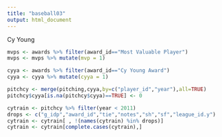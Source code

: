 ```yaml
---
title: "baseball03"
output: html_document
---
```


Cy Young
```r
mvps <- awards %>% filter(award_id=="Most Valuable Player")
mvps <- mvps %>% mutate(mvp = 1)

cyya <- awards %>% filter(award_id=="Cy Young Award")
cyya <- cyya %>% mutate(cyya = 1)

pitchcy <- merge(pitching,cyya,by=c("player_id","year"),all=TRUE)
pitchcy$cyya[is.na(pitchcy$cyya)==TRUE] <- 0

cytrain <- pitchcy %>% filter(year < 2011)
drops <- c("g_idp","award_id","tie","notes","sh","sf","league_id.y")
cytrain <- cytrain[ , !(names(cytrain) %in% drops)]
cytrain <- cytrain[complete.cases(cytrain),]
```